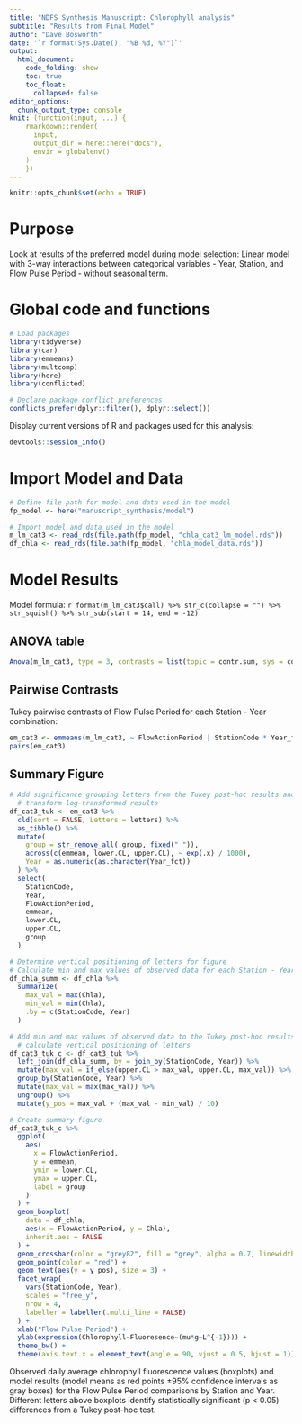 ```yaml
---
title: "NDFS Synthesis Manuscript: Chlorophyll analysis"
subtitle: "Results from Final Model"
author: "Dave Bosworth"
date: '`r format(Sys.Date(), "%B %d, %Y")`'
output: 
  html_document: 
    code_folding: show
    toc: true
    toc_float:
      collapsed: false
editor_options: 
  chunk_output_type: console
knit: (function(input, ...) {
    rmarkdown::render(
      input,
      output_dir = here::here("docs"),
      envir = globalenv()
    )
    })
---
```


```r
knitr::opts_chunk$set(echo = TRUE)
```

# Purpose

Look at results of the preferred model during model selection: Linear model with 3-way interactions between categorical variables - Year, Station, and Flow Pulse Period - without seasonal term.

# Global code and functions

```r
# Load packages
library(tidyverse)
library(car)
library(emmeans)
library(multcomp)
library(here)
library(conflicted)

# Declare package conflict preferences 
conflicts_prefer(dplyr::filter(), dplyr::select())
```

Display current versions of R and packages used for this analysis:

```r
devtools::session_info()
```

# Import Model and Data

```r
# Define file path for model and data used in the model
fp_model <- here("manuscript_synthesis/model")

# Import model and data used in the model
m_lm_cat3 <- read_rds(file.path(fp_model, "chla_cat3_lm_model.rds"))
df_chla <- read_rds(file.path(fp_model, "chla_model_data.rds"))
```

# Model Results

Model formula: `r format(m_lm_cat3$call) %>% str_c(collapse = "") %>% str_squish() %>% str_sub(start = 14, end = -12)`

## ANOVA table

```r
Anova(m_lm_cat3, type = 3, contrasts = list(topic = contr.sum, sys = contr.sum))
```

## Pairwise Contrasts

Tukey pairwise contrasts of Flow Pulse Period for each Station - Year combination:

```r
em_cat3 <- emmeans(m_lm_cat3, ~ FlowActionPeriod | StationCode * Year_fct)
pairs(em_cat3)
```

## Summary Figure

```r
# Add significance grouping letters from the Tukey post-hoc results and back
  # transform log-transformed results
df_cat3_tuk <- em_cat3 %>% 
  cld(sort = FALSE, Letters = letters) %>% 
  as_tibble() %>% 
  mutate(
    group = str_remove_all(.group, fixed(" ")),
    across(c(emmean, lower.CL, upper.CL), ~ exp(.x) / 1000),
    Year = as.numeric(as.character(Year_fct))
  ) %>% 
  select(
    StationCode,
    Year,
    FlowActionPeriod,
    emmean,
    lower.CL,
    upper.CL,
    group
  )

# Determine vertical positioning of letters for figure
# Calculate min and max values of observed data for each Station - Year group
df_chla_summ <- df_chla %>% 
  summarize(
    max_val = max(Chla),
    min_val = min(Chla),
    .by = c(StationCode, Year)
  )

# Add min and max values of observed data to the Tukey post-hoc results and
  # calculate vertical positioning of letters
df_cat3_tuk_c <- df_cat3_tuk %>% 
  left_join(df_chla_summ, by = join_by(StationCode, Year)) %>% 
  mutate(max_val = if_else(upper.CL > max_val, upper.CL, max_val)) %>% 
  group_by(StationCode, Year) %>% 
  mutate(max_val = max(max_val)) %>% 
  ungroup() %>% 
  mutate(y_pos = max_val + (max_val - min_val) / 10)

# Create summary figure
df_cat3_tuk_c %>%
  ggplot(
    aes(
      x = FlowActionPeriod,
      y = emmean,
      ymin = lower.CL,
      ymax = upper.CL,
      label = group
    )
  ) +
  geom_boxplot(
    data = df_chla,
    aes(x = FlowActionPeriod, y = Chla),
    inherit.aes = FALSE
  ) +
  geom_crossbar(color = "grey82", fill = "grey", alpha = 0.7, linewidth = 0.1) +
  geom_point(color = "red") +
  geom_text(aes(y = y_pos), size = 3) +
  facet_wrap(
    vars(StationCode, Year), 
    scales = "free_y",
    nrow = 4,
    labeller = labeller(.multi_line = FALSE)
  ) +
  xlab("Flow Pulse Period") +
  ylab(expression(Chlorophyll~Fluoresence~(mu*g~L^{-1}))) +
  theme_bw() +
  theme(axis.text.x = element_text(angle = 90, vjust = 0.5, hjust = 1))
```

Observed daily average chlorophyll fluorescence values (boxplots) and model results (model means as red points ±95% confidence intervals as gray boxes) for the Flow Pulse Period comparisons by Station and Year. Different letters above boxplots identify statistically significant (p < 0.05) differences from a Tukey post-hoc test.

